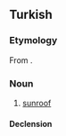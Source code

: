 ==Turkish==

===Etymology===
From {{bor|tr|de|Schiebedach|notext=1|t=sliding roof; sunroof}}.

===Noun===
{{tr-noun|şibidağı|lar}}

# [[sunroof]]

====Declension====
{{tr-noun-c|a|t|stem=şibidağ}}
